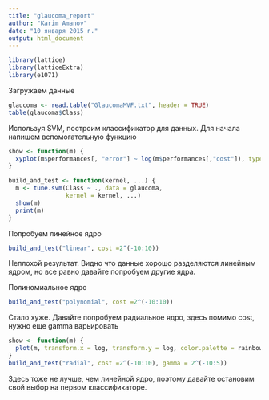 ```yaml
---
title: "glaucoma_report"
author: "Karim Amanov"
date: "10 января 2015 г."
output: html_document
---
```


```r
library(lattice)
library(latticeExtra)
library(e1071)

```

Загружаем данные
```r
glaucoma <- read.table("GlaucomaMVF.txt", header = TRUE)
table(glaucoma$Class)
```
Используя SVM, построим классификатор для данных. Для начала напишем вспомогательную функцию
```r
show <- function(m) {
  xyplot(m$performances[, "error"] ~ log(m$performances[,"cost"]), type = "b")
}

build_and_test <- function(kernel, ...) {
  m <- tune.svm(Class ~ ., data = glaucoma, 
                kernel = kernel, ...)
  show(m)
  print(m)
}

```

Попробуем линейное ядро

```r
build_and_test("linear", cost =2^(-10:10))
```

Неплохой результат. Видно что данные хорошо разделяются линейным ядром, но все равно давайте попробуем другие ядра.

Полиномиальное ядро 
```r
build_and_test("polynomial", cost =2^(-10:10))
```
Стало хуже.
Давайте попробуем радиальное ядро, здесь помимо cost, нужно еще gamma варьировать
```r
show <- function(m) {
  plot(m, transform.x = log, transform.y = log, color.palette = rainbow)
}
build_and_test("radial", cost =2^(-10:10), gamma = 2^(-10:5))
```

Здесь тоже не лучше, чем линейной ядро, поэтому давайте остановим свой выбор на первом классификаторе.